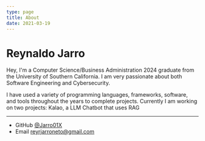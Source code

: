 ```yaml
---
type: page
title: About
date: 2021-03-19
---
```


# Reynaldo Jarro

Hey, I'm a Computer Science/Business Administration 2024 graduate from the University of Southern California. I am very passionate about both Software Engineering and Cybersecurity.

I have used a variety of programming languages, frameworks, software, and tools throughout the years to complete projects. Currently I am working on two projects: Kalao, a LLM Chatbot that uses RAG

---

- GitHub [@Jarro01X](https://github.com/Jarro01X)
- Email reyrjarroneto@gmail.com
